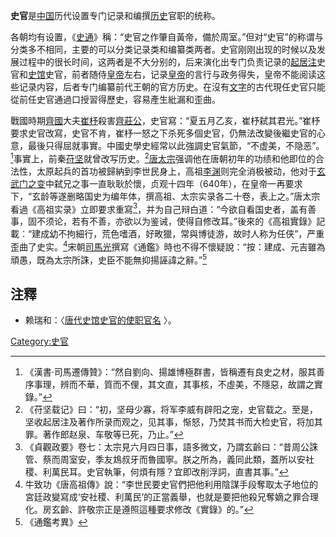 {{Otheruses|other=名为史官的其他人物|史官 (嘉靖癸丑進士)}}
{{Otheruses|other=名为史官的其他人物|史官 (嘉靖丙辰進士)}}

'''史官'''是[[中国|中国]]历代设置专门记录和编撰[[历史|历史]]官职的统称。

各朝均有设置，《[[史通|史通]]》稱：“史官之作肇自黃帝，備於周室。”但对“史官”的称谓与分类多不相同，主要的可以分类记录类和编纂类两者。史官刚刚出现的时候以及发展过程中的很长时间，这两者是不大分别的，后来演化出专门负责记录的[[起居注|起居注]]史官和[[史馆|史馆]]史官，前者随侍[[皇帝|皇帝]]左右，记录[[皇帝|皇帝]]的言行与政务得失，皇帝不能阅读这些记录内容，后者专门编纂前代王朝的官方历史。在沒有[[文字|文字]]的古代現任史官只能從前任史官通過口授習得歷史，容易產生紕漏和歪曲。

戰國時期[[齊國|齊國]]大夫[[崔杼|崔杼]]殺害[[齊莊公_(光)|齊莊公]]，史官寫：“夏五月乙亥，崔杼弑其君光。”崔杼要求史官改寫，史官不肯，崔杼一怒之下杀死多個史官，仍無法改變後繼史官的心意，最後只得屈就事實。中國史學史經常以此強調史官氣節，“不虚美，不隐恶”。<ref>《漢書·司馬遷傳贊》：“然自劉向、揚雄博極群書，皆稱遷有良史之材，服其善序事理，辨而不華，質而不俚，其文直，其事核，不虛美，不隱惡，故謂之實錄。”</ref>事實上，前秦[[苻坚|苻坚]]就曾改写历史。<ref>《苻坚载记》曰：“初，坚母少寡，将军李威有辟阳之宠，史官载之。至是，坚收起居注及著作所录而观之，见其事，惭怒，乃焚其书而大检史官，将加其罪。著作郎赵泉、车敬等已死，乃止。”</ref>[[唐太宗|唐太宗]]强调他在唐朝初年的功绩和他即位的合法性，太原起兵的首功被歸納到李世民身上，高祖[[李渊|李渊]]则完全消极被动，他对于[[玄武门之变|玄武门之变]]中弑兄之事一直耿耿於懷，贞观十四年（640年），在皇帝一再要求下，“玄龄等遂删略国史为编年体，撰高祖、太宗实录各二十卷，表上之。”唐太宗看過《高祖实录》立即要求重寫<ref>《貞觀政要》卷七：太宗見六月四日事，語多微文，乃謂玄齡曰：“昔周公誅管、蔡而周室安，季友鴆叔牙而魯國寧。朕之所為，義同此類，蓋所以安社稷、利萬民耳。史官執筆，何煩有隱？宜即改削浮詞，直書其事。”</ref>，并为自己辩白道：“今欲自看国史者，盖有善事，固不须论，若有不善，亦欲以为鉴诫，使得自修改耳。”後來的《高祖實錄》記載︰“建成幼不拘細行，荒色嗜酒，好畋獵，常與博徒游，故时人称为任侠”，严重歪曲了史实。<ref>牛致功《唐高祖傳》說：“李世民要史官們把他利用陰謀手段奪取太子地位的宮廷政變寫成‘安社稷、利萬民’的正當義舉，也就是要把他殺兄奪嫡之罪合理化。房玄齡、許敬宗正是遵照這種要求修改《實錄》的。”</ref>宋朝[[司馬光|司馬光]]撰寫《通鑑》時也不得不懷疑說：“按：建成、元吉雖為頑愚，既為太宗所誅，史臣不能無抑揚誣諱之辭。”<ref>《通鑑考異》</ref>

==注釋==
{{reflist|2}}
*赖瑞和：〈[http://www.nssd.org/articles/article_read.aspx?id=664347356 唐代史馆史官的使职官名] {{Wayback|url=http://www.nssd.org/articles/article_read.aspx?id=664347356 |date=20201218002640 }}〉。
{{宋代修史制度}}

[[Category:史官|Category:史官]]